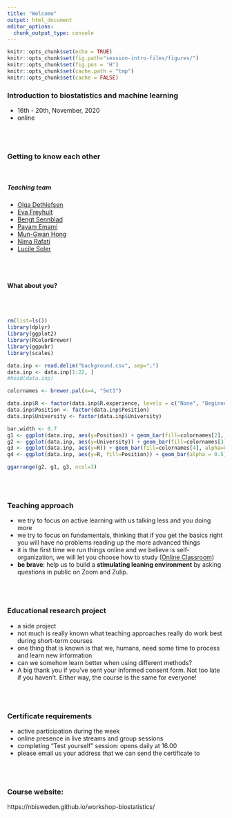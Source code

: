 ```yaml
---
title: "Welcome"
output: html_document
editor_options: 
  chunk_output_type: console
---
```


```r
knitr::opts_chunk$set(echo = TRUE)
knitr::opts_chunk$set(fig.path="session-intro-files/figures/")
knitr::opts_chunk$set(fig.pos = 'H')
knitr::opts_chunk$set(cache.path = "tmp")
knitr::opts_chunk$set(cache = FALSE)


```


### Introduction to biostatistics and machine learning
- 16th - 20th, November, 2020
- online

<br/><br/>

### Getting to know each other
<br/>

##### Teaching team
- [Olga Dethlefsen][olga] 
- [Eva Freyhult][eva] 
- [Bengt Sennblad][bengt] 
- [Payam Emami][payam] 
- [Mun-Gwan Hong](mungwan) 
- [Nima Rafati][nima] 
- [Lucile Soler][lucile] 

[eva]: https://nbis.se/about/staff/eva-freyhult/
[olga]: https://nbis.se/about/staff/olga-dethlefsen/
[bengt]: https://nbis.se/about/staff/bengt-sennblad/
[payam]: https://nbis.se/about/staff/payam-emami/
[mungwan]: https://nbis.se/about/staff/mungwan-hong/
[nima]: https://nbis.se/about/staff/nima-rafati/
[lucile]: https://nbis.se/about/staff/lucile-soler/


<br/><br/>

#### What about you? 

<br/><br/>
```r

rm(list=ls())
library(dplyr)
library(ggplot2)
library(RColorBrewer)
library(ggpubr)
library(scales)

data.inp <- read.delim("background.csv", sep=";")
data.inp <- data.inp[1:22, ]
#head(data.inp)

```


```r

colornames <- brewer.pal(n=4, "Set1")

data.inp$R <- factor(data.inp$R.experience, levels = c("None", "Beginner", "Intermediate", "Advanced"))
data.inp$Position <- factor(data.inp$Position)
data.inp$University <- factor(data.inp$University)

bar.width <- 0.7
g1 <- ggplot(data.inp, aes(y=Position)) + geom_bar(fill=colornames[2], alpha=0.5) + ylab("") + theme_classic2() + scale_x_continuous(breaks= pretty_breaks())
g2 <- ggplot(data.inp, aes(y=University)) + geom_bar(fill=colornames[3], alpha=0.5) + ylab("") + theme_classic2()  + scale_x_continuous(breaks= pretty_breaks())
g3 <- ggplot(data.inp, aes(y=R)) + geom_bar(fill=colornames[4], alpha=0.5) + ylab("") + ylab("")+ theme_classic2() + scale_x_continuous(breaks= pretty_breaks())
g4 <- ggplot(data.inp, aes(y=R, fill=Position)) + geom_bar(alpha = 0.5) + ylab("")

ggarrange(g2, g1, g3, ncol=3)

```


<br/><br/>

### Teaching approach
- we try to focus on active learning with us talking less and you doing more
- we try to focus on fundamentals, thinking that if you get the basics right you will have no problems reading up the more advanced things
- it is the first time we run things online and we believe is self-organization, we will let you choose how to study ([Online Classroom](https://nbisweden.github.io/workshop-mlbiostatistics/classroom))
- **be brave**: help us to build a **stimulating leaning environment** by asking questions in public on Zoom and Zulip. 

<br/><br/>

### Educational research project
- a side project
- not much is really known what teaching approaches really do work best during short-term courses
- one thing that is known is that we, humans, need some time to process and learn new information
- can we somehow learn better when using different methods?
- A big thank you if you've sent your informed consent form. Not too late if you haven't. Either way, the course is the same for everyone! 

<br/><br/>

### Certificate requirements
- active participation during the week
- online presence in live streams and group sessions
- completing "Test yourself" session: opens daily at 16.00
- please email us your address that we can send the certificate to

<br/><br/>

### Course website:
https://nbisweden.github.io/workshop-biostatistics/





